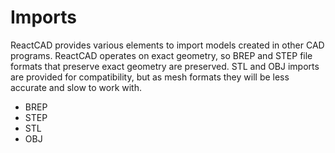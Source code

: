 
<Meta title="Reference/Imports/Introduction" />

# Imports

ReactCAD provides various elements to import models created in other CAD programs. ReactCAD operates on exact geometry, so BREP and STEP file formats that preserve exact geometry are preserved. STL and OBJ imports are provided for compatibility, but as mesh formats they will be less accurate and slow to work with.

- <Link to="reference-imports-brep">BREP</Link>
- <Link to="reference-imports-step">STEP</Link>
- <Link to="reference-imports-stl">STL</Link>
- <Link to="reference-imports-obj">OBJ</Link>
